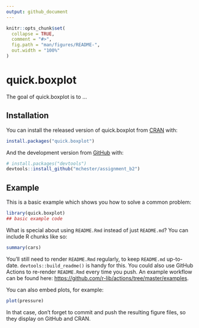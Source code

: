 ```yaml
---
output: github_document
---
```


<!-- README.md is generated from README.Rmd. Please edit that file -->

```r
knitr::opts_chunk$set(
  collapse = TRUE,
  comment = "#>",
  fig.path = "man/figures/README-",
  out.width = "100%"
)
```

# quick.boxplot

<!-- badges: start -->
<!-- badges: end -->

The goal of quick.boxplot is to ...

## Installation

You can install the released version of quick.boxplot from [CRAN](https://CRAN.R-project.org) with:

``` r
install.packages("quick.boxplot")
```

And the development version from [GitHub](https://github.com/) with:

``` r
# install.packages("devtools")
devtools::install_github("mchester/assignment_b2")
```
## Example

This is a basic example which shows you how to solve a common problem:

```r
library(quick.boxplot)
## basic example code
```

What is special about using `README.Rmd` instead of just `README.md`? You can include R chunks like so:

```r
summary(cars)
```

You'll still need to render `README.Rmd` regularly, to keep `README.md` up-to-date. `devtools::build_readme()` is handy for this. You could also use GitHub Actions to re-render `README.Rmd` every time you push. An example workflow can be found here: <https://github.com/r-lib/actions/tree/master/examples>.

You can also embed plots, for example:

```r
plot(pressure)
```

In that case, don't forget to commit and push the resulting figure files, so they display on GitHub and CRAN.
